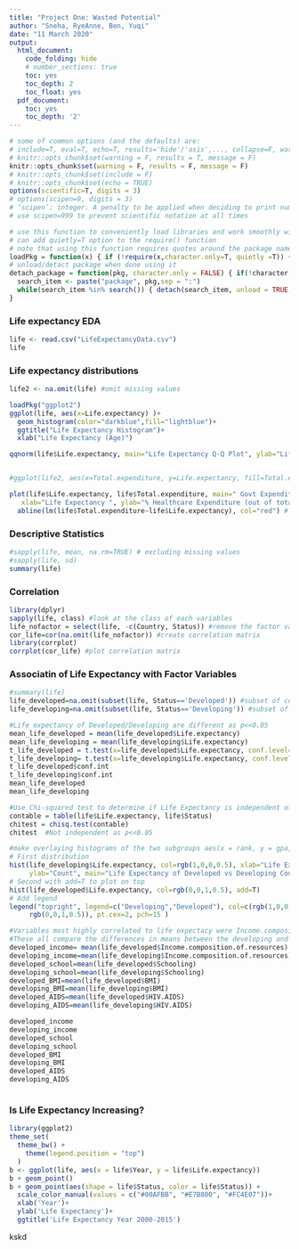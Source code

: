 ```yaml
---
title: "Project One: Wasted Potential"
author: "Sneha, RyeAnne, Ben, Yuqi"
date: "11 March 2020"
output:
  html_document:
    code_folding: hide
    # number_sections: true
    toc: yes
    toc_depth: 2
    toc_float: yes
  pdf_document:
    toc: yes
    toc_depth: '2'
---
```


```r
# some of common options (and the defaults) are: 
# include=T, eval=T, echo=T, results='hide'/'asis',..., collapse=F, warning=T, message=T, error=T, cache=T, fig.width=6, fig.height=4, fig.dim=c(6,4) #inches, fig.align='left'/'center','right', 
# knitr::opts_chunk$set(warning = F, results = T, message = F)
knitr::opts_chunk$set(warning = F, results = F, message = F)
# knitr::opts_chunk$set(include = F)
# knitr::opts_chunk$set(echo = TRUE)
options(scientific=T, digits = 3) 
# options(scipen=9, digits = 3) 
# ‘scipen’: integer. A penalty to be applied when deciding to print numeric values in fixed or exponential notation.  Positive values bias towards fixed and negative towards scientific notation: fixed notation will be preferred unless it is more than ‘scipen’ digits wider.
# use scipen=999 to prevent scientific notation at all times
```

```r
# use this function to conveniently load libraries and work smoothly with knitting
# can add quietly=T option to the require() function
# note that using this function requires quotes around the package name, as you would when installing packages.
loadPkg = function(x) { if (!require(x,character.only=T, quietly =T)) { install.packages(x,dep=T,repos="http://cran.us.r-project.org"); if(!require(x,character.only=T)) stop("Package not found") } }
# unload/detact package when done using it 
detach_package = function(pkg, character.only = FALSE) { if(!character.only) { pkg <- deparse(substitute(pkg)) } 
  search_item <- paste("package", pkg,sep = ":") 
  while(search_item %in% search()) { detach(search_item, unload = TRUE, character.only = TRUE) } 
}
```

### Life expectancy EDA
```r
life <- read.csv("LifeExpectancyData.csv")
life
```

### Life expectancy distributions 
```r
life2 <- na.omit(life) #omit missing values 

loadPkg("ggplot2")
ggplot(life, aes(x=Life.expectancy) )+
  geom_histogram(color="darkblue",fill="lightblue")+
  ggtitle("Life Expectancy Histogram")+
  xlab("Life Expectancy (Age)")

qqnorm(life$Life.expectancy, main="Life Expectancy Q-Q Plot", ylab="Life Expectancy (Age)")


#ggplot(life2, aes(x=Total.expenditure, y=Life.expectancy, fill=Total.expenditure, group = 1)) + geom_boxplot() + scale_fill_brewer(palette="Spectral") + ggtitle("Life Expectancy vs. Total Expenditure") + ylab("Life Expectancy") + xlab("Total Expenditure ($)") 

plot(life$Life.expectancy, life$Total.expenditure, main=" Govt Expenditure on Healthcare(y) vs Life Expectancy (x) ",
   xlab="Life Expectancy ", ylab="% Healthcare Expenditure (out of total spending) ", pch=19) + 
  abline(lm(life$Total.expenditure~life$Life.expectancy), col="red") # regression line (y~x)
```

### Descriptive Statistics
```r
#sapply(life, mean, na.rm=TRUE) # excluding missing values
#sapply(life, sd)
summary(life)
```

### Correlation

```r
library(dplyr)
sapply(life, class) #look at the class of each variables
life_nofactor = select(life, -c(Country, Status)) #remove the factor variables
cor_life=cor(na.omit(life_nofactor)) #create correlation matrix
library(corrplot)
corrplot(cor_life) #plot correlation matrix

```


### Associatin of Life Expectancy with Factor Variables

``` r
#summary(life)
life_developed=na.omit(subset(life, Status=='Developed')) #subset of countries that are Developed
life_developing=na.omit(subset(life, Status=='Developing')) #subset of countries that are Developing

#Life expectancy of Developed/Developing are different as p<<0.05
mean_life_developed = mean(life_developed$Life.expectancy)
mean_life_developing = mean(life_developing$Life.expectancy)
t_life_developed = t.test(x=life_developed$Life.expectancy, conf.level=0.95 )
t_life_developing= t.test(x=life_developing$Life.expectancy, conf.level=0.95 )
t_life_developed$conf.int
t_life_developing$conf.int
mean_life_developed
mean_life_developing

#Use Chi-squared test to determine if Life Expectancy is independent of Developed/Developing
contable = table(life$Life.expectancy, life$Status)
chitest = chisq.test(contable)
chitest  #Not independent as p<<0.05

#make overlaying histograms of the two subgroups aes(x = rank, y = gpa, fill = admit)
# First distribution
hist(life_developing$Life.expectancy, col=rgb(1,0,0,0.5), xlab="Life Expectancy", 
     ylab="Count", main="Life Expectancy of Developed vs Developing Countries" )
# Second with add=T to plot on top
hist(life_developed$Life.expectancy, col=rgb(0,0,1,0.5), add=T)
# Add legend
legend("topright", legend=c("Developing","Developed"), col=c(rgb(1,0,0,0.5), 
     rgb(0,0,1,0.5)), pt.cex=2, pch=15 )

#Variables most highly correlated to life expectacy were Income.composition.of.resources and Schooling. Though BMI and Aids had highish correlations. Adult mortality was highly correlated with life expectancy, but the reasons are obvious, so they will not be evaluated here. 
#These all compare the differences in means between the developing and developed countries
developed_income= mean(life_developed$Income.composition.of.resources)
developing_income=mean(life_developing$Income.composition.of.resources)
developed_school=mean(life_developed$Schooling)
developing_school=mean(life_developing$Schooling)
developed_BMI=mean(life_developed$BMI)
developing_BMI=mean(life_developing$BMI)
developed_AIDS=mean(life_developed$HIV.AIDS)
developing_AIDS=mean(life_developing$HIV.AIDS)

developed_income
developing_income
developed_school
developing_school
developed_BMI
developing_BMI
developed_AIDS
developing_AIDS



```

### Is Life Expectancy Increasing?

```r
library(ggplot2)
theme_set(
  theme_bw() +
    theme(legend.position = "top")
  )
b <- ggplot(life, aes(x = life$Year, y = life$Life.expectancy))
b + geom_point()
b + geom_point(aes(shape = life$Status, color = life$Status)) +
  scale_color_manual(values = c("#00AFBB", "#E7B800", "#FC4E07"))+
  xlab('Year')+
  ylab('Life Expectancy')+
  ggtitle('Life Expectancy Year 2000-2015')

```


kskd
